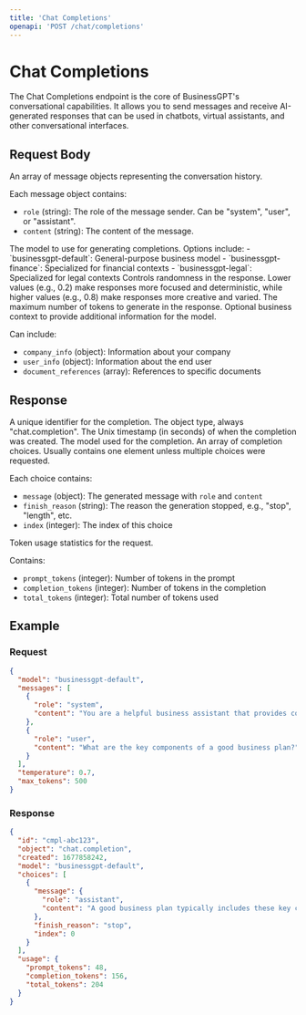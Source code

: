 ```yaml
---
title: 'Chat Completions'
openapi: 'POST /chat/completions'
---
```


# Chat Completions

The Chat Completions endpoint is the core of BusinessGPT's conversational capabilities. It allows you to send messages and receive AI-generated responses that can be used in chatbots, virtual assistants, and other conversational interfaces.

## Request Body

<ParamField body="messages" type="array" required>
  An array of message objects representing the conversation history.

  Each message object contains:
  - `role` (string): The role of the message sender. Can be "system", "user", or "assistant".
  - `content` (string): The content of the message.
</ParamField>

<ParamField body="model" type="string" default="businessgpt-default">
  The model to use for generating completions. Options include:
  - `businessgpt-default`: General-purpose business model
  - `businessgpt-finance`: Specialized for financial contexts
  - `businessgpt-legal`: Specialized for legal contexts
</ParamField>

<ParamField body="temperature" type="number" default="0.7">
  Controls randomness in the response. Lower values (e.g., 0.2) make responses more focused and deterministic, while higher values (e.g., 0.8) make responses more creative and varied.
</ParamField>

<ParamField body="max_tokens" type="integer" default="1024">
  The maximum number of tokens to generate in the response.
</ParamField>

<ParamField body="business_context" type="object">
  Optional business context to provide additional information for the model.

  Can include:
  - `company_info` (object): Information about your company
  - `user_info` (object): Information about the end user
  - `document_references` (array): References to specific documents
</ParamField>

## Response

<ResponseField name="id" type="string">
  A unique identifier for the completion.
</ResponseField>

<ResponseField name="object" type="string">
  The object type, always "chat.completion".
</ResponseField>

<ResponseField name="created" type="integer">
  The Unix timestamp (in seconds) of when the completion was created.
</ResponseField>

<ResponseField name="model" type="string">
  The model used for the completion.
</ResponseField>

<ResponseField name="choices" type="array">
  An array of completion choices. Usually contains one element unless multiple choices were requested.

  Each choice contains:
  - `message` (object): The generated message with `role` and `content`
  - `finish_reason` (string): The reason the generation stopped, e.g., "stop", "length", etc.
  - `index` (integer): The index of this choice
</ResponseField>

<ResponseField name="usage" type="object">
  Token usage statistics for the request.

  Contains:
  - `prompt_tokens` (integer): Number of tokens in the prompt
  - `completion_tokens` (integer): Number of tokens in the completion
  - `total_tokens` (integer): Total number of tokens used
</ResponseField>

## Example

### Request

```json
{
  "model": "businessgpt-default",
  "messages": [
    {
      "role": "system",
      "content": "You are a helpful business assistant that provides concise, accurate information."
    },
    {
      "role": "user",
      "content": "What are the key components of a good business plan?"
    }
  ],
  "temperature": 0.7,
  "max_tokens": 500
}
```

### Response

```json
{
  "id": "cmpl-abc123",
  "object": "chat.completion",
  "created": 1677858242,
  "model": "businessgpt-default",
  "choices": [
    {
      "message": {
        "role": "assistant",
        "content": "A good business plan typically includes these key components:\n\n1. Executive Summary: Brief overview of your business and goals\n2. Company Description: Detailed explanation of your business\n3. Market Analysis: Research on your industry, market, and competitors\n4. Organization & Management: Business structure and leadership team\n5. Service/Product Line: What you're selling and its value proposition\n6. Marketing & Sales Strategy: How you'll attract and retain customers\n7. Funding Requirements: Capital needs and allocation\n8. Financial Projections: Forecasted income, expenses, and profitability\n9. Appendix: Supporting documents and additional information\n\nEach section should be clear, realistic, and data-driven to appeal to potential investors and guide your business operations."
      },
      "finish_reason": "stop",
      "index": 0
    }
  ],
  "usage": {
    "prompt_tokens": 48,
    "completion_tokens": 156,
    "total_tokens": 204
  }
}
```

